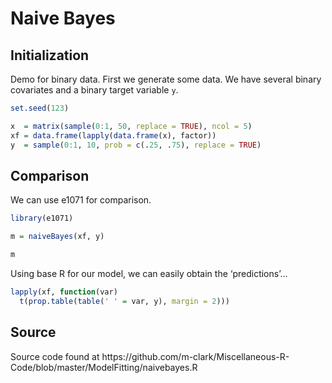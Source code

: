 # Naive Bayes 


## Initialization

Demo for binary data. First we generate some data. We have several binary covariates and a binary target variable `y`.

```r
set.seed(123)

x  = matrix(sample(0:1, 50, replace = TRUE), ncol = 5)
xf = data.frame(lapply(data.frame(x), factor))
y  = sample(0:1, 10, prob = c(.25, .75), replace = TRUE)
```


## Comparison

We can use <span class="pack" style = "">e1071</span> for comparison.

```r
library(e1071)

m = naiveBayes(xf, y)

m
```


Using base R for our model, we can easily obtain the 'predictions'...

```r
lapply(xf, function(var)
  t(prop.table(table(' ' = var, y), margin = 2)))
```


## Source

Source code found at https://github.com/m-clark/Miscellaneous-R-Code/blob/master/ModelFitting/naivebayes.R